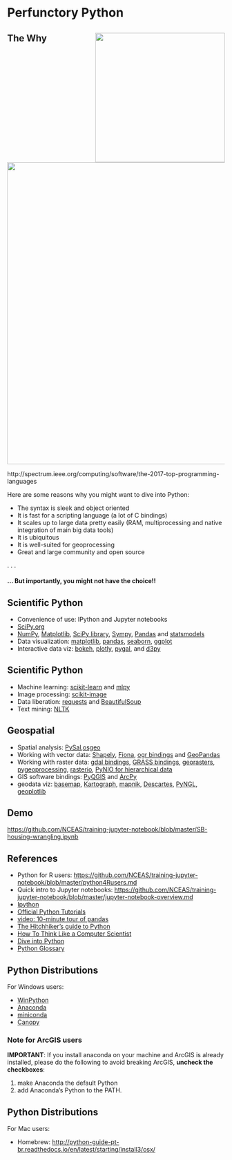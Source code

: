 # Perfunctory Python

## The Why <img style="float: right;width: 300px;" src="images/python.png">

<img style="align: Left;width: 700px;" src="images/IEEE_spectrum.png">

http://spectrum.ieee.org/computing/software/the-2017-top-programming-languages


Here are some reasons why you might want to dive into Python:

- The syntax is sleek and object oriented
- It is fast for a scripting language (a lot of C bindings)
- It scales up to large data pretty easily (RAM, multiprocessing and native integration of main big data tools)
- It is ubiquitous
- It is well-suited for geoprocessing
- Great and large community and open source

. . .

#### ... But importantly, you might not have the choice!!


## Scientific Python

- Convenience of use: IPython and Jupyter notebooks
- [SciPy.org](http://scipy.org)
- [NumPy](http://www.numpy.org), [Matplotlib](http://matplotlib.org), [SciPy library](http://scipy.org/scipylib/index.html), [Sympy](http://sympy.org/en/index.html), [Pandas](http://pandas.pydata.org) and [statsmodels](http://www.statsmodels.org/stable/index.html)
- Data visualization: [matplotlib](https://matplotlib.org/), [pandas](http://pandas.pydata.org/), [seaborn](https://seaborn.pydata.org/), [ggplot](http://ggplot.yhathq.com/)
- Interactive data viz: [bokeh](http://bokeh.pydata.org/en/latest/docs/gallery.html), [plotly](https://plot.ly/python/), [pygal](http://www.pygal.org/en/stable/), and [d3py](https://github.com/mikedewar/d3py) 


## Scientific Python

- Machine learning: [scikit-learn](http://scikit-learn.org/stable/) and [mlpy](http://mlpy.sourceforge.net/)
- Image processing: [scikit-image](http://scikit-image.org/)
- Data liberation: [requests](http://docs.python-requests.org/en/latest/) and [BeautifulSoup](https://www.crummy.com/software/BeautifulSoup/bs4/doc/)
- Text mining: [NLTK](http://www.nltk.org/)


## Geospatial

- Spatial analysis: [PySal](http://pysal.readthedocs.io/en/latest/),[osgeo](https://wiki.osgeo.org/wiki/OSGeo_Python_Library)  
- Working with vector data: [Shapely](http://toblerity.org/shapely/project.html), [Fiona](https://pypi.python.org/pypi/Fiona), [ogr bindings](https://pcjericks.github.io/py-gdalogr-cookbook/) and [GeoPandas](http://geopandas.org/)
- Working with raster data: [gdal bindings](http://trac.osgeo.org/gdal/wiki/GdalOgrInPython), [GRASS bindings](https://grasswiki.osgeo.org/wiki/GRASS_Python_Scripting_Library), [georasters](https://pypi.python.org/pypi/georasters/), [pygeoprocessing](https://pypi.python.org/pypi/pygeoprocessing), [rasterio](https://github.com/mapbox/rasterio), [PyNIO for hierarchical data](http://www.pyngl.ucar.edu/Nio.shtml) 
- GIS software bindings: [PyQGIS](http://docs.qgis.org/testing/en/docs/pyqgis_developer_cookbook/) and [ArcPy](http://pro.arcgis.com/en/pro-app/arcpy/get-started/a-quick-tour-of-arcpy.htm) 
- geodata viz: [basemap](http://matplotlib.org/basemap/), [Kartograph](http://kartograph.org/), [mapnik](http://mapnik.org/), [Descartes](https://pypi.python.org/pypi/descartes), [PyNGL](http://www.pyngl.ucar.edu/Examples/index.shtml), [geoplotlib](https://github.com/andrea-cuttone/geoplotlib)


## Demo

<https://github.com/NCEAS/training-jupyter-notebook/blob/master/SB-housing-wrangling.ipynb>


## References

- Python for R users: <https://github.com/NCEAS/training-jupyter-notebook/blob/master/python4Rusers.md>
- Quick intro to Jupyter notebooks: <https://github.com/NCEAS/training-jupyter-notebook/blob/master/jupyter-notebook-overview.md>
- [Ipython](http://ipython.org)
- [Official Python Tutorials](https://docs.python.org/2.7/tutorial/)
- [video: 10-minute tour of pandas](https://vimeo.com/59324550)
- [The Hitchhiker's guide to Python](http://docs.python-guide.org/en/latest/)
- [How To Think Like a Computer Scientist](http://openbookproject.net/thinkcs/python/english2e/)
-  [Dive into Python](http://www.diveintopython.net)
-  [Python Glossary](https://docs.python.org/2/glossary.html#term-generator)


## Python Distributions

For Windows users: 

- [WinPython](http://winpython.sourceforge.net/)
- [Anaconda](https://store.continuum.io/cshop/anaconda/)
- [miniconda](https://conda.io/miniconda.html)
- [Canopy](https://www.enthought.com/products/canopy/)

### Note for ArcGIS users

**IMPORTANT**: If you install anaconda on your machine and ArcGIS is already installed, please do the following to avoid breaking ArcGIS, **uncheck the checkboxes**:

1. make Anaconda the default Python
2. add Anaconda's Python to the PATH.


## Python Distributions

For Mac users:

- Homebrew: <http://python-guide-pt-br.readthedocs.io/en/latest/starting/install3/osx/> 
